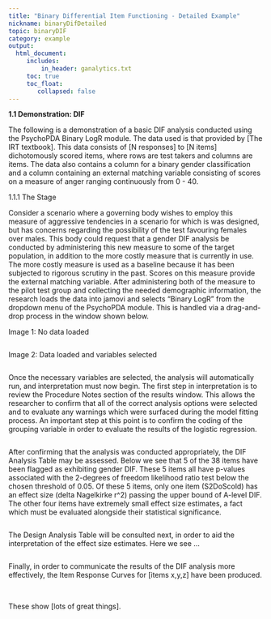 ```yaml
---
title: "Binary Differential Item Functioning - Detailed Example"
nickname: binaryDifDetailed
topic: binaryDIF
category: example
output: 
  html_document:
     includes:
         in_header: ganalytics.txt
     toc: true
     toc_float:
        collapsed: false
---
```


**1.1	Demonstration: DIF**
       
The following is a demonstration of a basic DIF analysis conducted using the PsychoPDA Binary LogR module. The data used is that provided by [The IRT textbook]. This data consists of [N responses] to [N items] dichotomously scored items, where rows are test takers and columns are items. The data also contains a column for a binary gender classification and a column containing an external matching variable consisting of scores on a measure of anger ranging continuously from 0 - 40.

1.1.1	The Stage

Consider a scenario where a governing body wishes to employ this measure of aggressive tendencies in a scenario for which is was designed, but has concerns regarding the possibility of the test favouring females over males. This body could request that a gender DIF analysis be conducted by administering this new measure to some of the target population, in addition to the more costly measure that is currently in use. The more costly measure is used as a baseline because it has been subjected to rigorous scrutiny in the past. Scores on this measure provide the external matching variable.
After administering both of the measure to the pilot test group and collecting the needed demographic information, the research loads the data into jamovi and selects “Binary LogR” from the dropdown menu of the PsychoPDA module. This is handled via a drag-and-drop process in the window shown below.

Image 1: No data loaded 

<img src="examples/DIF_2/image2.jpg  " class="img-responsive" alt="">

Image 2: Data loaded and variables selected 

<img src="examples/DIF_2/image1.jpg  " class="img-responsive" alt="">

Once the necessary variables are selected, the analysis will automatically run, and interpretation must now begin. The first step in interpretation is to review the Procedure Notes section of the results window. This allows the researcher to confirm that all of the correct analysis options were selected and to evaluate any warnings which were surfaced during the model fitting process. An important step at this point is to confirm the coding of the grouping variable in order to evaluate the results of the logistic regression. 

<img src="examples/DIF_2/procedureNotes.png  " class="img-responsive" alt="">

After confirming that the analysis was conducted appropriately, the DIF Analysis Table may be assessed. Below we see that 5 of the 38 items have been flagged as exhibiting gender DIF. These 5 items all have p-values associated with the 2-degrees of freedom likelihood ratio test below the chosen threshold of 0.05. Of these 5 items, only one item (S2DoScold) has an effect size (delta Nagelkirke r^2) passing the upper bound of A-level DIF. The other four items have extremely small effect size estimates, a fact which must be evaluated alongside their statistical significance.  

<img src="examples/DIF_2/difTable.png  " class="img-responsive" alt="">

The Design Analysis Table will be consulted next, in order to aid the interpretation of the effect size estimates. Here we see … 

<img src="examples/DIF_2/designAnalysis.png  " class="img-responsive" alt="">

Finally, in order to communicate the results of the DIF analysis more effectively, the Item Response Curves for [items x,y,z] have been produced. 
 
<img src="examples/DIF_2/irc1.png  " class="img-responsive" alt=""> 
<img src="examples/DIF_2/irc2.png  " class="img-responsive" alt=""> 
<img src="examples/DIF_2/irc3.png  " class="img-responsive" alt=""> 
 
These show [lots of great things]. 
